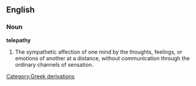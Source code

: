 ==English==

===Noun===

'''telepathy'''

#The sympathetic affection of one mind by the thoughts, feelings, or emotions of another at a distance, without communication through the ordinary channels of sensation.
[[Category:Greek derivations]]